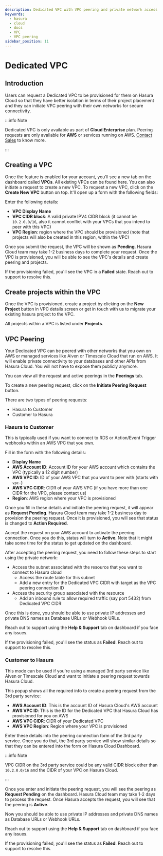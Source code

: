 ```yaml
---
description: Dedicated VPC with VPC peering and private network access
keywords:
  - hasura
  - cloud
  - docs
  - VPC
  - VPC peering
sidebar_position: 11
---
```



# Dedicated VPC

## Introduction

Users can request a Dedicated VPC to be provisioned for them on Hasura Cloud so that they have better isolation in terms of their project placement and they can initiate VPC peering with their own networks for secure connectivity.

:::info Note

Dedicated VPC is only available as part of **Cloud Enterprise** plan. Peering requests are only available for **AWS** or services running on AWS. [Contact Sales](https://hasura.io/contact-us/) to know more.

:::

## Creating a VPC

Once the feature is enabled for your account, you'll see a new tab on the dashboard called **VPCs**. All existing VPCs can be found here. You can also initiate a request to create a new VPC. To request a new VPC, click on the **Create New VPC** button on top. It'll open up a form with the following fields:

<Thumbnail
  src="/img/graphql/cloud/dedicated-vpc/view-vpc-list.png"
  alt="VPC list"
  width="1146px"
/>

Enter the following details:

- **VPC Display Name**
- **VPC CIDR block**: A valid private IPV4 CIDR block (it cannot be `10.2.0.0/16`, also it cannot conflict with your VPCs that you intend to peer with this VPC)
- **VPC Region**: region where the VPC should be provisioned (note that projects will also be created in this region, within the VPC)

Once you submit the request, the VPC will be shown as **Pending**. Hasura Cloud team may take 1-2 business days to complete your request. Once the VPC is provisioned, you will be able to see the VPC's details and create peering and projects.

If the provisioning failed, you'll see the VPC in a **Failed** state. Reach out to support to resolve this.

## Create projects within the VPC

Once the VPC is provisioned, create a project by clicking on the **New Project** button in VPC details screen or get in touch with us to migrate your existing hasura project to the VPC.

<Thumbnail
  src="/img/graphql/cloud/dedicated-vpc/create-vpc-projects.png"
  alt="Create VPC Project"
  width="600px"
/>

All projects within a VPC is listed under **Projects**.

<Thumbnail
  src="/img/graphql/cloud/dedicated-vpc/vpc-projects-list.png"
  alt="VPC Projects List"
  width="900px"
/>

## VPC Peering

Your Dedicated VPC can be peered with other networks that you own on AWS or managed services like Aiven or Timescale Cloud that run on AWS. It will enable private connectivity to your databases and other APIs from Hasura Cloud. You will not have to expose them publicly anymore.

You can view all the request and active peerings in the **Peerings** tab.

To create a new peering request, click on the **Initiate Peering Request** button.

<Thumbnail
  src="/img/graphql/cloud/dedicated-vpc/create-peering-request.png"
  alt="Create Peering Request"
  width="900px"
/>

There are two types of peering requests:

- Hasura to Customer
- Customer to Hasura

### Hasura to Customer

This is typically used if you want to connect to RDS or Action/Event Trigger webhooks within an AWS VPC that you own.

<Thumbnail
  src="/img/graphql/cloud/dedicated-vpc/hasura-to-customer-peering.png"
  alt="Hasura to Customer"
  width="600px"
/>

Fill in the form with the following details:

- **Display Name**
- **AWS Account ID**: Account ID for your AWS account which contains the VPC (typically a 12 digit number)
- **AWS VPC ID**: ID of your AWS VPC that you want to peer with (starts with `vpc-`)
- **AWS VPC CIDR**: CIDR of your AWS VPC (if you have more than one CIDR for the VPC, please contact us)
- **Region**: AWS region where your VPC is provisioned

Once you fill in these details and initiate the peering request, it will appear as **Request Pending**. Hasura Cloud team may take 1-2 business day to provision the peering request. Once it is provisioned, you will see that status is changed to **Action Required**.

Accept the request on your AWS account to activate the peering connection. Once you do this, status will turn to **Active**. Note that it might take some time for the status to get updated on the dashboard.

After accepting the peering request, you need to follow these steps to start using the private network:

- Access the subnet associated with the resource that you want to connect to Hasura cloud
  - Access the route table for this subnet
  - Add a new entry for the Dedicated VPC CIDR with target as the VPC peering connection ID
- Access the security group associated with the resource
  - Add an inbound rule to allow required traffic (say port 5432) from Dedicated VPC CIDR

Once this is done, you should be able to use private IP addresses and private DNS names as Database URLs or Webhook URLs.

Reach out to support using the **Help & Support** tab on dashboard if you face any issues.

If the provisioning failed, you'll see the status as **Failed**. Reach out to support to resolve this.

### Customer to Hasura

This mode can be used if you're using a managed 3rd party service like Aiven or Timescale Cloud and want to initiate a peering request towards Hasura Cloud.

<Thumbnail
  src="/img/graphql/cloud/dedicated-vpc/customer-to-hasura-peering.png"
  alt="Customer to Hasura"
  width="600px"
/>

This popup shows all the required info to create a peering request from the 3rd party service:

- **AWS Account ID**: This is the account ID of Hasura Cloud's AWS account
- **AWS VPC ID**: This is the ID for the Dedicated VPC that Hasura Cloud has provisioned for you on AWS
- **AWS VPC CIDR**: CIDR of your Dedicated VPC
- **AWS VPC Region**: Region where your VPC is provisioned

Enter these details into the peering connection form of the 3rd party service. Once you do that, the 3rd party service will show similar details so that they can be entered into the form on Hasura Cloud Dashboard.

:::info Note

VPC CIDR on the 3rd party service could be any valid CIDR block other than `10.2.0.0/16` and the CIDR of your VPC on Hasura Cloud.

:::

Once you enter and initiate the peering request, you will see the peering as **Request Pending** on the dashboard. Hasura Cloud team may take 1-2 days to process the request. Once Hasura accepts the request, you will see that the peering is **Active**.

Now you should be able to use private IP addresses and private DNS names as Database URLs or Webhook URLs.

Reach out to support using the **Help & Support** tab on dashboard if you face any issues.

If the provisioning failed, you'll see the status as **Failed**. Reach out to support to resolve this.
